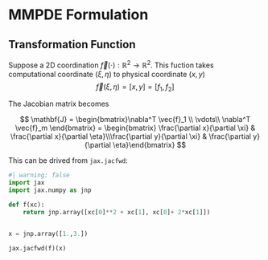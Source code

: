 # MMPDE Formulation

\def\v{\vec}
\def\m{\mathbf}

## Transformation Function 

Suppose a 2D coordination $\v{f}(\cdot): \mathbb{R}^2 \to \mathbb{R}^2$. This fuction takes computational coordinate $(\xi, \eta)$ to physical coordinate $(x,y)$
$$
\v{f}(\xi, \eta) = [x, y] = [f_1, f_2]
$$

The Jacobian matrix becomes 

$$
\m{J} = \begin{bmatrix}\nabla^T \v{f}_1 \\ \vdots\\ \nabla^T \v{f}_m \end{bmatrix} = \begin{bmatrix} \frac{\partial x}{\partial \xi} & \frac{\partial x}{\partial \eta}\\\frac{\partial y}{\partial \xi} & \frac{\partial y}{\partial \eta}\end{bmatrix}
$$


This can be drived from `jax.jacfwd`:

```python
#| warning: false
import jax 
import jax.numpy as jnp

def f(xc):
    return jnp.array([xc[0]**2 + xc[1], xc[0]+ 2*xc[1]])


x = jnp.array([1.,3.])

jax.jacfwd(f)(x)
```

